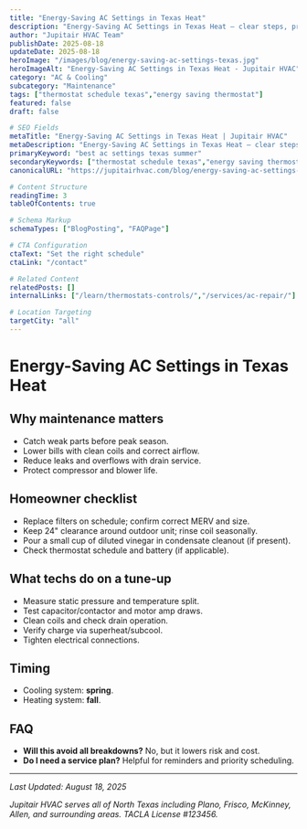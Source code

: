 ```yaml
---
title: "Energy-Saving AC Settings in Texas Heat"
description: "Energy-Saving AC Settings in Texas Heat — clear steps, practical detail, and when to call a pro in North Texas."
author: "Jupitair HVAC Team"
publishDate: 2025-08-18
updateDate: 2025-08-18
heroImage: "/images/blog/energy-saving-ac-settings-texas.jpg"
heroImageAlt: "Energy-Saving AC Settings in Texas Heat - Jupitair HVAC"
category: "AC & Cooling"
subcategory: "Maintenance"
tags: ["thermostat schedule texas","energy saving thermostat"]
featured: false
draft: false

# SEO Fields
metaTitle: "Energy-Saving AC Settings in Texas Heat | Jupitair HVAC"
metaDescription: "Energy-Saving AC Settings in Texas Heat — clear steps, practical detail, and when to call a pro in North Texas."
primaryKeyword: "best ac settings texas summer"
secondaryKeywords: ["thermostat schedule texas","energy saving thermostat"]
canonicalURL: "https://jupitairhvac.com/blog/energy-saving-ac-settings-texas"

# Content Structure
readingTime: 3
tableOfContents: true

# Schema Markup
schemaTypes: ["BlogPosting", "FAQPage"]

# CTA Configuration
ctaText: "Set the right schedule"
ctaLink: "/contact"

# Related Content
relatedPosts: []
internalLinks: ["/learn/thermostats-controls/","/services/ac-repair/"]

# Location Targeting
targetCity: "all"
---
```



# Energy-Saving AC Settings in Texas Heat



## Why maintenance matters
- Catch weak parts before peak season.
- Lower bills with clean coils and correct airflow.
- Reduce leaks and overflows with drain service.
- Protect compressor and blower life.



<BlogCTA variant="inline" />
</div>

## Homeowner checklist
- Replace filters on schedule; confirm correct MERV and size.
- Keep 24" clearance around outdoor unit; rinse coil seasonally.
- Pour a small cup of diluted vinegar in condensate cleanout (if present).
- Check thermostat schedule and battery (if applicable).


## What techs do on a tune‑up
- Measure static pressure and temperature split.
- Test capacitor/contactor and motor amp draws.
- Clean coils and check drain operation.
- Verify charge via superheat/subcool.
- Tighten electrical connections.


## Timing
- Cooling system: **spring**.
- Heating system: **fall**.


## FAQ
- **Will this avoid all breakdowns?** No, but it lowers risk and cost.
- **Do I need a service plan?** Helpful for reminders and priority scheduling.

---

<BlogCTA variant="end" />

*Last Updated: August 18, 2025*

*Jupitair HVAC serves all of North Texas including Plano, Frisco, McKinney, Allen, and surrounding areas. TACLA License #123456.*
